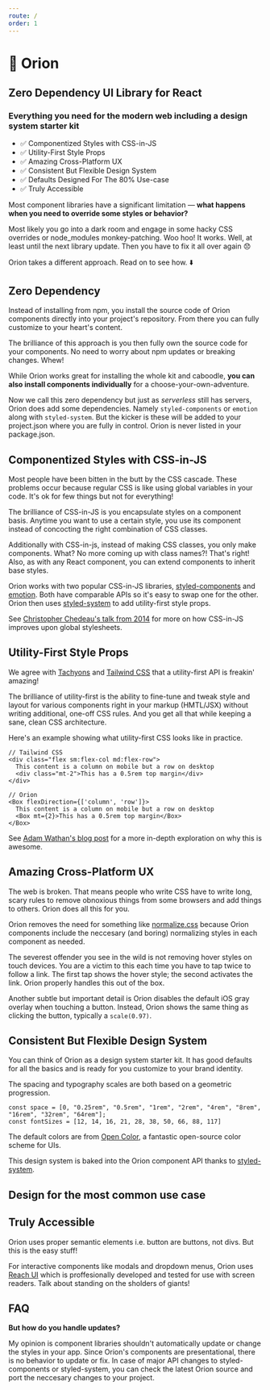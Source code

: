 ```yaml
---
route: /
order: 1
---
```



# :milky_way: Orion

## Zero Dependency UI Library for React

### Everything you need for the modern web including a design system starter kit

- :white_check_mark: Componentized Styles with CSS-in-JS
- :white_check_mark: Utility-First Style Props
- :white_check_mark: Amazing Cross-Platform UX
- :white_check_mark: Consistent But Flexible Design System
- :white_check_mark: Defaults Designed For The 80% Use-case
- :white_check_mark: Truly Accessible

Most component libraries have a significant limitation — **what happens when you need to override some styles or behavior?**

Most likely you go into a dark room and engage in some hacky CSS overrides or node_modules monkey-patching. Woo hoo! It works. Well, at least until the next library update. Then you have to fix it all over again :disappointed:

Orion takes a different approach. Read on to see how. :arrow_down:

## Zero Dependency

Instead of installing from npm, you install the source code of Orion components directly into your project's repository. From there you can fully customize to your heart's content.

The brilliance of this approach is you then fully own the source code for your components. No need to worry about npm updates or breaking changes. Whew!

While Orion works great for installing the whole kit and caboodle, **you can also install components individually** for a choose-your-own-adventure.

Now we call this zero dependency but just as _serverless_ still has servers, Orion does add some dependencies. Namely `styled-components` or `emotion` along with `styled-system`. But the kicker is these will be added to your project.json where you are fully in control. Orion is never listed in your package.json.

## Componentized Styles with CSS-in-JS

Most people have been bitten in the butt by the CSS cascade. These problems occur because regular CSS is like using global variables in your code. It's ok for few things but not for everything!

The brilliance of CSS-in-JS is you encapsulate styles on a component basis. Anytime you want to use a certain style, you use its component instead of concocting the right combination of CSS classes.

Additionally with CSS-in-js, instead of making CSS classes, you only make components. What? No more coming up with class names?! That's right! Also, as with any React component, you can extend components to inherit base styles.

Orion works with two popular CSS-in-JS libraries, [styled-components](https://styled-components.com) and [emotion](https://emotion.sh/). Both have comparable APIs so it's easy to swap one for the other. Orion then uses [styled-system](http://jxnblk.com/styled-system/) to add utility-first style props.

See [Christopher Chedeau's talk from 2014](https://vimeo.com/116209150) for more on how CSS-in-JS improves upon global stylesheets.

## Utility-First Style Props

We agree with [Tachyons](https://tachyons.io) and [Tailwind CSS](https://tailwindcss.com) that a utility-first API is freakin' amazing!

The brilliance of utility-first is the ability to fine-tune and tweak style and layout for various components right in your markup (HMTL/JSX) without writing additional, one-off CSS rules. And you get all that while keeping a sane, clean CSS architecture.

Here's an example showing what utility-first CSS looks like in practice.

```
// Tailwind CSS
<div class="flex sm:flex-col md:flex-row">
  This content is a column on mobile but a row on desktop
  <div class="mt-2">This has a 0.5rem top margin</div>
</div>

// Orion
<Box flexDirection={['column', 'row']}>
  This content is a column on mobile but a row on desktop
  <Box mt={2}>This has a 0.5rem top margin</Box>
</Box>
```

See [Adam Wathan's blog post](https://adamwathan.me/css-utility-classes-and-separation-of-concerns/) for a more in-depth exploration on why this is awesome.

## Amazing Cross-Platform UX

The web is broken. That means people who write CSS have to write long, scary rules to remove obnoxious things from some browsers and add things to others. Orion does all this for you.

Orion removes the need for something like [normalize.css](https://github.com/necolas/normalize.css) because Orion components include the neccesary (and boring) normalizing styles in each component as needed.

The severest offender you see in the wild is not removing hover styles on touch devices. You are a victim to this each time you have to tap twice to follow a link. The first tap shows the hover style; the second activates the link. Orion properly handles this out of the box.

Another subtle but important detail is Orion disables the default iOS gray overlay when touching a button. Instead, Orion shows the same thing as clicking the button, typically a `scale(0.97)`.

## Consistent But Flexible Design System

You can think of Orion as a design system starter kit. It has good defaults for all the basics and is ready for you customize to your brand identity.

The spacing and typography scales are both based on a geometric progression.

```
const space = [0, "0.25rem", "0.5rem", "1rem", "2rem", "4rem", "8rem", "16rem", "32rem", "64rem"];
const fontSizes = [12, 14, 16, 21, 28, 38, 50, 66, 88, 117]
```

The default colors are from [Open Color](https://yeun.github.io/open-color/), a fantastic open-source color scheme for UIs.

This design system is baked into the Orion component API thanks to [styled-system](http://jxnblk.com/styled-system/).

## Design for the most common use case

## Truly Accessible

Orion uses proper semantic elements i.e. button are buttons, not divs. But this is the easy stuff!

For interactive components like modals and dropdown menus, Orion uses [Reach UI](https://ui.reach.tech/) which is proffesionally developed and tested for use with screen readers. Talk about standing on the sholders of giants!

## FAQ

**But how do you handle updates?**

My opinion is component libraries shouldn't automatically update or change the styles in your app. Since Orion's components are presentational, there is no behavior to update or fix. In case of major API changes to styled-components or styled-system, you can check the latest Orion source and port the neccesary changes to your project.
